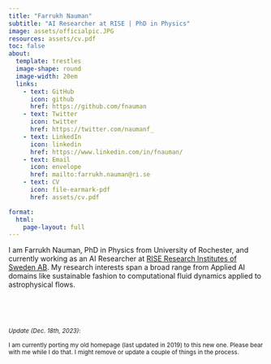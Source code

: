 ```yaml
---
title: "Farrukh Nauman" 
subtitle: "AI Researcher at RISE | PhD in Physics"
image: assets/officialpic.JPG
resources: assets/cv.pdf
toc: false
about: 
  template: trestles
  image-shape: round
  image-width: 20em
  links:
    - text: GitHub
      icon: github
      href: https://github.com/fnauman
    - text: Twitter
      icon: twitter
      href: https://twitter.com/naumanf_
    - text: LinkedIn
      icon: linkedin
      href: https://www.linkedin.com/in/fnauman/
    - text: Email
      icon: envelope
      href: mailto:farrukh.nauman@ri.se
    - text: CV
      icon: file-earmark-pdf
      href: assets/cv.pdf

format: 
  html: 
    page-layout: full
---
```


<!-- # About -->

I am Farrukh Nauman, PhD in Physics from University of Rochester, and currently working as an AI Researcher at [RISE Research Institutes of Sweden AB](https://www.ri.se/en). My research interests span a broad range from Applied AI domains like sustainable fashion to computational fluid dynamics applied to astrophysical flows. 

<br>

<br>

<small>*Update (Dec. 18th, 2023)*: 

I am currently porting my old homepage (last updated in 2019) to this new one. Please bear with me while I do that. I might remove or update a couple of things in the process.</small>
